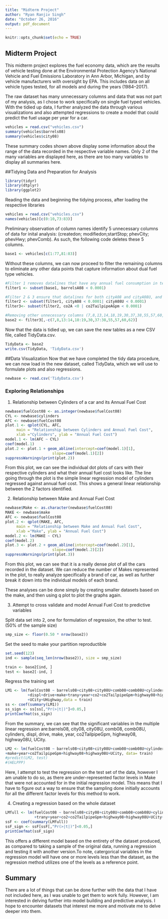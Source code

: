 ```yaml
---
title: "Midterm Project"
author: "Ryan Ranjiv Singh"
date: "October 26, 2016"
output: pdf_document
---
```


```r
knitr::opts_chunk$set(echo = TRUE)
```

## Midterm Project
This midterm project explores the fuel economy data, which are the results of vehicle testing done at the Environmental Protection Agency's National Vehicle and Fuel Emissions Laboratory in Ann Arbor, Michigan, and by vehicle manufacturers with oversight by EPA. This includes data on all vehicle types tested, for all models and during the years (1984–2017).

The raw dataset has many unnecessary columns and data that was not part of my analysis, as I chose to work specifically on single fuel typed vehicles. With the tidied up data, I further analyzed the data through various visualizations and also attempted regressions to create a model that could predict the fuel usage per year for a car.

```r
vehicles = read.csv("vehicles.csv")
summary(vehicles$barrels08)
summary(vehicles$city08)
```
These summary codes shown above display some information about the range of the data recorded in the respective variable names. Only 2 of the many variables are displayed here, as there are too many variables to display all summaries here.

##Tidying Data and Preparation for Analysis
```r
library(tidyr)
library(dtplyr)
library(ggplot2)
```

Reading the data and beginning the tidying process, after loading the respective libraries

```r
vehicles = read.csv("vehicles.csv")
names(vehicles)[c(0:10,73:83)]
```

Preliminary observation of column names identify 5 unnecessary columns of data for inital analysis: (createdon; modifiedon;startStop; phevCity; phevHwy; phevComb). As such, the following code deletes these 5 columns.

```r
base1 <- vehicles[c(1:77,81:83)]
```

Without these columns, we can now proceed to filter the remaining columns to eliminate any other data points that capture information about dual fuel type vehicles.

```r
#Filter 1 removes datalines that have any annual fuel consumption in terms of the second fuel type.
filter1 <- subset(base1, barrelsA08 < 0.0001)

#Filter 2 & 3 ensure that datalines for both cityA08 and cityA08U, and for both co2A and co2TailpipeAGpm, there is no consumption of the fuel type 2.
filter2 <- subset(filter1, cityA08 < 0.0001| cityA08U < 0.0001)
filter3<- subset(filter2, co2A <0 | co2TailpipeAGpm < 0.0001)

#Removing other unnecessary columns (7,8,13,14,18,19,30,37,38,55,57,60,62)
base2 <- filter3[,-c(7,8,13:14,18:19,30,37:38,55,57,60,62)]
```

Now that the data is tidied up, we can save the new tables as a new CSV file, called TidyData.csv.

```r
TidyData <- base2
write.csv(TidyData, 'TidyData.csv')
```

##Data Visualization
Now that we have completed the tidy data procedure, we can now load in the new dataset, called TidyData, which we will use to formulate plots and also regressions.
```r
newbase <- read.csv('TidyData.csv')
```

### Exploring Relationships

1. Relationship between Cylinders of a car and its Annual Fuel Cost

```r
newbase$fuelCost08 <- as.integer(newbase$fuelCost08)
CYL <- newbase$cylinders
AFC <- newbase$fuelCost08
plot.1 <- qplot(CYL, AFC, 
     main = "Relationship between Cylinders and Annual Fuel Cost", 
     xlab ="Cylinders", ylab = "Annual Fuel Cost")
model.1 <- lm(AFC ~ CYL)
coef(model.1)
plot.2 <- plot.1 + geom_abline(intercept=coef(model.1)[1],
                     slope=coef(model.1)[2])
suppressWarnings(print(plot.2))
```

From this plot, we can see the individual dot plots of cars with their respective cylinders and what their annual fuel cost looks like. The line going through the plot is the simple linear regression model of cylinders regressed against annual fuel cost. This shows a general linear relationship between the 2 factors identified. 

2. Relationship between Make and Annual Fuel Cost
```r
newbase$Make <- as.character(newbase$fuelCost08)
MAKE <- newbase$make
AFC <- newbase$fuelCost08
plot.2 <- qplot(MAKE, AFC, 
     main = "Relationship between Make and Annual Fuel Cost", 
     xlab ="Make", ylab = "Annual Fuel Cost")
model.2 <- lm(MAKE ~ CYL)
coef(model.2)
plot.3 <- plot.2 + geom_abline(intercept=coef(model.2)[1],
                     slope=coef(model.2)[2])
suppressWarnings(print(plot.3))
```
From this plot, we can see that it is a really dense plot of all the cars recorded in the dataset.
We can reduce the number of Makes represented in the plot, to really analyze specifically a brand of car, as well as further break it down into the individual models of each brand.

These analyses can be done simply by creating smaller datasets based on the make, and then using q plot to plot the graphs again.

3. Attempt to cross validate and model Annual Fuel Cost to predictive variables

Split data set into 2, one for formulation of regression, the other to test. (50% of the sample size)

```r
smp_size <- floor(0.50 * nrow(base2))
```

Set the seed to make your partition reproductible

```r
set.seed(123)
ind <- sample(seq_len(nrow(base2)), size = smp_size)

train <- base2[ind, ]
test <- base2[-ind, ]
```

Regress the training set

```r
LM1 <- lm(fuelCost08 ~ barrels08+city08+city08U+comb08+comb08U+cylinders
          +displ+drive+make+trany+year+co2+co2TailpipeGpm+highway08+highway08U
          +UCity+UHighway,data = train)
ss <- coef(summary(LM1))
ss_sign <- ss[ss[,"Pr(>|t|)"]<0.05,]
printCoefmat(ss_sign)
```


From the summary, we can see that the significant variables in the multiple linear regression are:barrels08, city08, city08U, comb08, comb08U, cylinders, displ, drive, make, year, co2TailpipeGpm, highway08, highway08U, UCity.

```r
LM2 <- lm(fuelCost08 ~ barrels08+city08+city08U+comb08+comb08U+cylinders+displ+drive
+make+year+co2TailpipeGpm+highway08+highway08U+UCity, data= train)
#predict(LM2, test)
#(HELPPP)
```
Here, I attempt to test the regression on the test set of the data, however I am unable to do so, as there are under-represented factor levels in Make that were not accounted for in the initial regression model.
This means that I have to figure out a way to ensure that the sampling done initially accounts for all the different factor levels for this method to work.


4. Creating a regression based on the whole dataset
```r
LMfull <- lm(fuelCost08 ~ barrels08+city08+city08U+comb08+comb08U+cylinders+displ+drive+make
             +trany+year+co2+co2TailpipeGpm+highway08+highway08U+UCity+UHighway,data = base2)
ssF <- coef(summary(LMfull))
ssF_sign <- ssF[ssF[,"Pr(>|t|)"]<0.05,]
printCoefmat(ssF_sign)
```


This offers a different model based on the entirety of the dataset produced, as compared to taking a sample of the original data, running a regression and testing it with another version.To note, catergorical variables in the regression model will have one or more levels less than the dataset, as the regression method utilizes one of the levels as a reference point.


## Summary
There are a lot of things that can be done further with the data that I have not included here, as I was unable to get them to work fully. However, I am interested in delving further into model building and predictive analysis. I hope to encounter datasets that interest me more and motivate me to delve deeper into them.